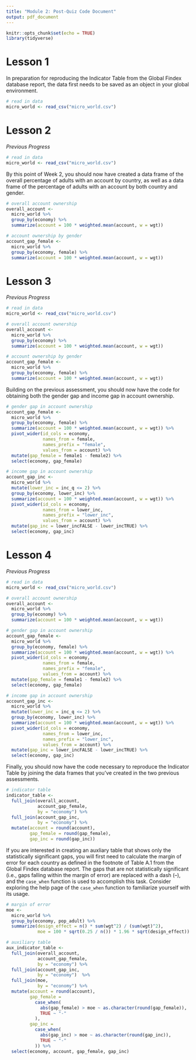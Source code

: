 ```yaml
---
title: "Module 2: Post-Quiz Code Document"
output: pdf_document
---
```


```r
knitr::opts_chunk$set(echo = TRUE)
library(tidyverse)
```

# Lesson 1

In preparation for reproducing the Indicator Table from the Global Findex
database report, the data first needs to be saved as an object in your global
environment.

```r
# read in data
micro_world <- read_csv("micro_world.csv")
```

# Lesson 2

*Previous Progress*

```r
# read in data
micro_world <- read_csv("micro_world.csv")
```

By this point of Week 2, you should now have created a data frame of the overall
percentage of adults with an account by country, as well as a data frame of the
percentage of adults with an account by both country and gender.

```r
# overall account ownership
overall_account <- 
  micro_world %>%
  group_by(economy) %>% 
  summarize(account = 100 * weighted.mean(account, w = wgt))

# account ownership by gender
account_gap_female <- 
  micro_world %>%
  group_by(economy, female) %>% 
  summarize(account = 100 * weighted.mean(account, w = wgt))
```

# Lesson 3

*Previous Progress*

```r
# read in data
micro_world <- read_csv("micro_world.csv")

# overall account ownership
overall_account <- 
  micro_world %>%
  group_by(economy) %>% 
  summarize(account = 100 * weighted.mean(account, w = wgt))

# account ownership by gender
account_gap_female <- 
  micro_world %>%
  group_by(economy, female) %>% 
  summarize(account = 100 * weighted.mean(account, w = wgt))
```

Building on the previous assessment, you should now have the code for obtaining
both the gender gap and income gap in account ownership.

```r
# gender gap in account ownership
account_gap_female <- 
  micro_world %>%
  group_by(economy, female) %>% 
  summarize(account = 100 * weighted.mean(account, w = wgt)) %>%
  pivot_wider(id_cols = economy, 
              names_from = female, 
              names_prefix = "female",
              values_from = account) %>%
  mutate(gap_female = female1 - female2) %>%
  select(economy, gap_female)

# income gap in account ownership
account_gap_inc <- 
  micro_world %>%
  mutate(lower_inc = inc_q <= 2) %>%
  group_by(economy, lower_inc) %>% 
  summarize(account = 100 * weighted.mean(account, w = wgt)) %>%
  pivot_wider(id_cols = economy, 
              names_from = lower_inc, 
              names_prefix = "lower_inc",
              values_from = account) %>%
  mutate(gap_inc = lower_incFALSE - lower_incTRUE) %>%
  select(economy, gap_inc)
```

# Lesson 4

*Previous Progress*

```r
# read in data
micro_world <- read_csv("micro_world.csv")

# overall account ownership
overall_account <- 
  micro_world %>%
  group_by(economy) %>% 
  summarize(account = 100 * weighted.mean(account, w = wgt))

# gender gap in account ownership
account_gap_female <- 
  micro_world %>%
  group_by(economy, female) %>% 
  summarize(account = 100 * weighted.mean(account, w = wgt)) %>%
  pivot_wider(id_cols = economy, 
              names_from = female, 
              names_prefix = "female",
              values_from = account) %>%
  mutate(gap_female = female1 - female2) %>%
  select(economy, gap_female)

# income gap in account ownership
account_gap_inc <- 
  micro_world %>%
  mutate(lower_inc = inc_q <= 2) %>%
  group_by(economy, lower_inc) %>% 
  summarize(account = 100 * weighted.mean(account, w = wgt)) %>%
  pivot_wider(id_cols = economy, 
              names_from = lower_inc, 
              names_prefix = "lower_inc",
              values_from = account) %>%
  mutate(gap_inc = lower_incFALSE - lower_incTRUE) %>%
  select(economy, gap_inc)
```

Finally, you should now have the code necessary to reproduce the Indicator Table
by joining the data frames that you've created in the two previous assessments.

```r
# indicator table
indicator_table <- 
  full_join(overall_account, 
            account_gap_female, 
            by = "economy") %>%
  full_join(account_gap_inc, 
            by = "economy") %>%
  mutate(account = round(account),
         gap_female = round(gap_female),
         gap_inc = round(gap_inc))
```

If you are interested in creating an auxliary table that shows only the
statistically significant gaps, you will first need to calculate the margin of
error for each country as defined in the footnote of Table A.1 from the Global
Findex database report. The gaps that are not statistically significant (i.e.,
gaps falling within the margin of error) are replaced with a dash (--), and the
`case_when` function is used to accomplish this task. Consider exploring the
help page of the `case_when` function to familiarize yourself with its usage.  

```r
# margin of error
moe <- 
  micro_world %>% 
  group_by(economy, pop_adult) %>% 
  summarize(design_effect = n() * sum(wgt^2) / (sum(wgt)^2),
            moe = 100 * sqrt(0.25 / n()) * 1.96 * sqrt(design_effect))

# auxiliary table
aux_indicator_table <- 
  full_join(overall_account, 
            account_gap_female, 
            by = "economy") %>%
  full_join(account_gap_inc, 
            by = "economy")  %>%
  full_join(moe, 
            by = "economy") %>%
  mutate(account = round(account), 
         gap_female = 
           case_when(
             abs(gap_female) > moe ~ as.character(round(gap_female)), 
             TRUE ~ "-"
           ),
         gap_inc = 
           case_when(
             abs(gap_inc) > moe ~ as.character(round(gap_inc)), 
             TRUE ~ "-"
           )) %>% 
  select(economy, account, gap_female, gap_inc)
```
